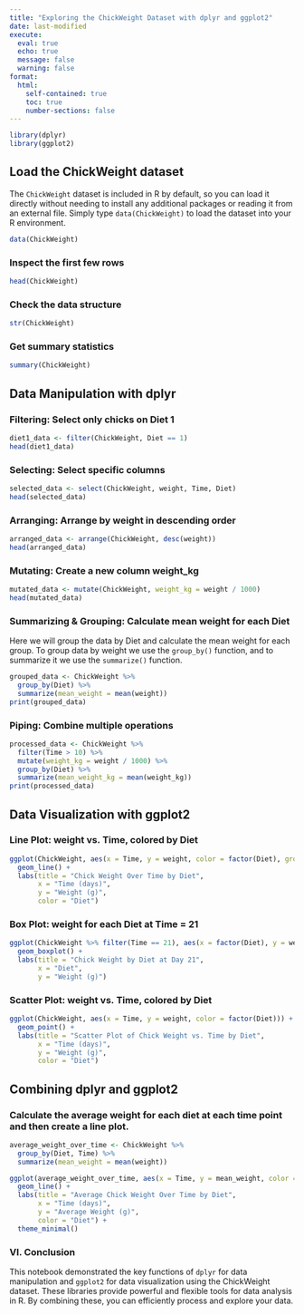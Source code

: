 ```yaml
---
title: "Exploring the ChickWeight Dataset with dplyr and ggplot2"
date: last-modified
execute: 
  eval: true
  echo: true
  message: false
  warning: false
format:
  html:
    self-contained: true
    toc: true
    number-sections: false
---
```





```r
library(dplyr)
library(ggplot2)
```   




## Load the ChickWeight dataset 

The `ChickWeight` dataset is included in R by default, so you can load it directly without needing to install any additional packages or reading it from an external file.
Simply type `data(ChickWeight)` to load the dataset into your R environment.


```r
data(ChickWeight)
```   

### Inspect the first few rows

```r
head(ChickWeight)
```   

### Check the data structure

```r
str(ChickWeight)
```   

### Get summary statistics

```r
summary(ChickWeight)
```   


## Data Manipulation with dplyr 

### Filtering: Select only chicks on Diet 1
```r
diet1_data <- filter(ChickWeight, Diet == 1)
head(diet1_data)
```   


### Selecting: Select specific columns
```r
selected_data <- select(ChickWeight, weight, Time, Diet)
head(selected_data)
```   


### Arranging: Arrange by weight in descending order
```r
arranged_data <- arrange(ChickWeight, desc(weight))
head(arranged_data)
```   


### Mutating: Create a new column weight_kg
```r
mutated_data <- mutate(ChickWeight, weight_kg = weight / 1000)
head(mutated_data)
```   


### Summarizing & Grouping: Calculate mean weight for each Diet


Here we will group the data by Diet and calculate the mean weight for each group.
To group data by weight we use the `group_by()` function, and to summarize it we use the `summarize()` function.

```r
grouped_data <- ChickWeight %>%
  group_by(Diet) %>%
  summarize(mean_weight = mean(weight))
print(grouped_data)
```   


### Piping: Combine multiple operations
```r
processed_data <- ChickWeight %>%
  filter(Time > 10) %>%
  mutate(weight_kg = weight / 1000) %>%
  group_by(Diet) %>%
  summarize(mean_weight_kg = mean(weight_kg))
print(processed_data)
```   


## Data Visualization with ggplot2

### Line Plot: weight vs. Time, colored by Diet
```r
ggplot(ChickWeight, aes(x = Time, y = weight, color = factor(Diet), group = Chick)) +
  geom_line() +
  labs(title = "Chick Weight Over Time by Diet",
       x = "Time (days)",
       y = "Weight (g)",
       color = "Diet")
```   


### Box Plot: weight for each Diet at Time = 21
```r
ggplot(ChickWeight %>% filter(Time == 21), aes(x = factor(Diet), y = weight)) +
  geom_boxplot() +
  labs(title = "Chick Weight by Diet at Day 21",
       x = "Diet",
       y = "Weight (g)")
```   


### Scatter Plot: weight vs. Time, colored by Diet
```r
ggplot(ChickWeight, aes(x = Time, y = weight, color = factor(Diet))) +
  geom_point() +
  labs(title = "Scatter Plot of Chick Weight vs. Time by Diet",
       x = "Time (days)",
       y = "Weight (g)",
       color = "Diet")
```   


## Combining dplyr and ggplot2

### Calculate the average weight for each diet at each time point and then create a line plot.
```r
average_weight_over_time <- ChickWeight %>%
  group_by(Diet, Time) %>%
  summarize(mean_weight = mean(weight))

ggplot(average_weight_over_time, aes(x = Time, y = mean_weight, color = factor(Diet))) +
  geom_line() +
  labs(title = "Average Chick Weight Over Time by Diet",
       x = "Time (days)",
       y = "Average Weight (g)",
       color = "Diet") +
  theme_minimal()
```   


### VI. Conclusion

This notebook demonstrated the key functions of `dplyr` for data manipulation and `ggplot2` for data visualization
using the ChickWeight dataset. These libraries provide powerful and flexible tools for data analysis in R.
By combining these, you can efficiently process and explore your data.
